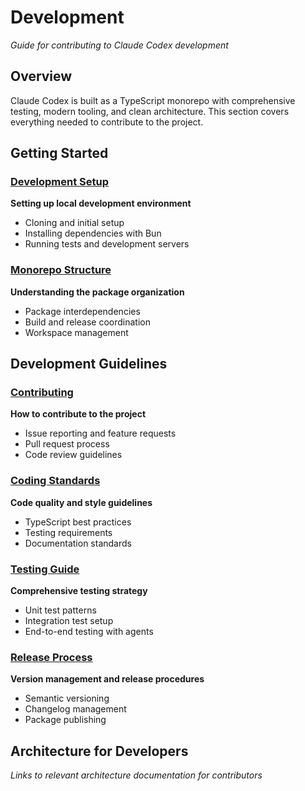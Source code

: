 # Development

*Guide for contributing to Claude Codex development*

## Overview

Claude Codex is built as a TypeScript monorepo with comprehensive testing, modern tooling, and clean architecture. This section covers everything needed to contribute to the project.

## Getting Started

### [Development Setup](development-setup.md)
**Setting up local development environment**
- Cloning and initial setup
- Installing dependencies with Bun
- Running tests and development servers

### [Monorepo Structure](monorepo-structure.md)
**Understanding the package organization**
- Package interdependencies
- Build and release coordination
- Workspace management

## Development Guidelines

### [Contributing](contributing.md)
**How to contribute to the project**
- Issue reporting and feature requests
- Pull request process
- Code review guidelines

### [Coding Standards](coding-standards.md)
**Code quality and style guidelines**
- TypeScript best practices
- Testing requirements
- Documentation standards

### [Testing Guide](testing.md)
**Comprehensive testing strategy**
- Unit test patterns
- Integration test setup
- End-to-end testing with agents

### [Release Process](release-process.md)
**Version management and release procedures**
- Semantic versioning
- Changelog management
- Package publishing

## Architecture for Developers

*Links to relevant architecture documentation for contributors*